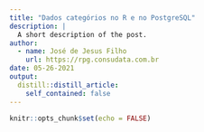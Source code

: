 ```yaml
---
title: "Dados categórios no R e no PostgreSQL"
description: |
  A short description of the post.
author:
  - name: José de Jesus Filho
    url: https://rpg.consudata.com.br
date: 05-26-2021
output:
  distill::distill_article:
    self_contained: false
---
```



```r
knitr::opts_chunk$set(echo = FALSE)
```


